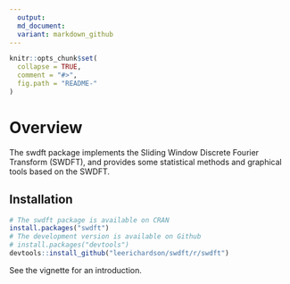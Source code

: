 ```yaml
---
  output:
  md_document:
  variant: markdown_github
---
```

<!-- README.md is generated from README.Rmd. Please edit that file -->

```r
knitr::opts_chunk$set(
  collapse = TRUE,
  comment = "#>",
  fig.path = "README-"
)
```

# Overview
The swdft package implements the Sliding Window Discrete Fourier Transform (SWDFT), and provides some
statistical methods and graphical tools based on the SWDFT.

## Installation
```r
# The swdft package is available on CRAN
install.packages("swdft")
# The development version is available on Github
# install.packages("devtools")
devtools::install_github("leerichardson/swdft/r/swdft")
```

See the vignette for an introduction.

